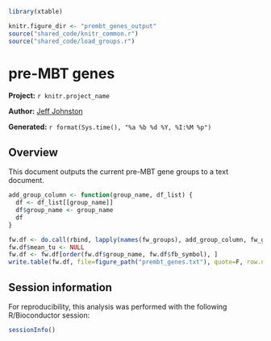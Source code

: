 ``` r
library(xtable)

knitr.figure_dir <- "prembt_genes_output"
source("shared_code/knitr_common.r")
source("shared_code/load_groups.r")
````

# pre-MBT genes

**Project:** `r knitr.project_name`

**Author:** [Jeff Johnston](mailto:jjj@stowers.org)

**Generated:** `r format(Sys.time(), "%a %b %d %Y, %I:%M %p")`

## Overview

This document outputs the current pre-MBT gene groups to a text document.

``` r
add_group_column <- function(group_name, df_list) {
  df <- df_list[[group_name]]
  df$group_name <- group_name
  df
}

fw.df <- do.call(rbind, lapply(names(fw_groups), add_group_column, fw_groups))
fw.df$mean_tu <- NULL
fw.df <- fw.df[order(fw.df$group_name, fw.df$fb_symbol), ]
write.table(fw.df, file=figure_path("prembt_genes.txt"), quote=F, row.names=F, col.names=T, sep="\t")
```

## Session information

For reproducibility, this analysis was performed with the following R/Bioconductor session:

``` r
sessionInfo()
````
